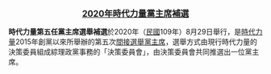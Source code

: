 <center><big>'''[[2020年時代力量黨主席補選|2020年時代力量黨主席補選]]'''</big></center>

'''時代力量第五任黨主席選舉補選'''於2020年（[[民國紀年|民國]]109年）8月29日舉行，是[[時代力量|時代力量]]2015年創黨以來所舉辦的第五次[[間接選舉|間接選舉]][[時代力量黨主席|黨主席]]，選舉方式由現行時代力量的決策委員組成綜理政黨事務的「決策委員會」，由決策委員會共同推選出一位黨主席。